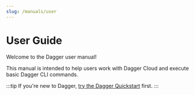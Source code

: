 ```yaml
---
slug: /manuals/user
---
```


# User Guide

Welcome to the Dagger user manual!

This manual is intended to help users work with Dagger Cloud and execute basic Dagger CLI commands.

:::tip
If you're new to Dagger, [try the Dagger Quickstart](../../quickstart/index.mdx) first.
:::
